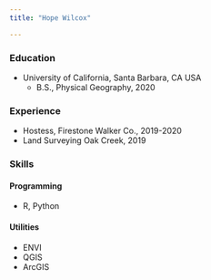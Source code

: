 ```yaml
---
title: "Hope Wilcox"

---
```



### Education 
- University of California, Santa Barbara, CA USA
  - B.S., Physical Geography, 2020
  
### Experience
- Hostess, Firestone Walker Co., 2019-2020
- Land Surveying Oak Creek, 2019

### Skills
 
  
#### Programming
  - R, Python
  
#### Utilities
  - ENVI
  - QGIS
  - ArcGIS
